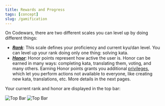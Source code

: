 ```yaml
---
title: Rewards and Progress
tags: [concept]
slug: /gamification
---
```


On Codewars, there are two different scales you can level up by doing different things:

- [**_Rank_**][concept-ranks]: This scale defines your proficiency and current kyu/dan level. You can level up your rank doing only one thing: solving kata.
- [**_Honor_**][concept-honor]: Honor points represent how active the user is. Honor can be earned in many ways: completing kata, translating them, voting, and many others. Earning Honor points grants you additional [privileges][concept-privileges], which let you perform actions not available to everyone, like creating new kata, translations, etc. More details in the next pages.

Your current rank and honor are displayed in the top bar:

![Top Bar](./img/top-bar_light.png#gh-light-mode-only)
![Top Bar](./img/top-bar_dark.png#gh-dark-mode-only)

[concept-ranks]: /gamification/ranks/
[concept-honor]: /gamification/honor/
[concept-privileges]: /gamification/privileges/
